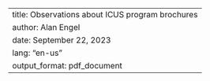 ---
title: Observations about ICUS program brochures
author: Alan Engel
date: September 22, 2023
lang: "en-us"
output_format: pdf_document
---